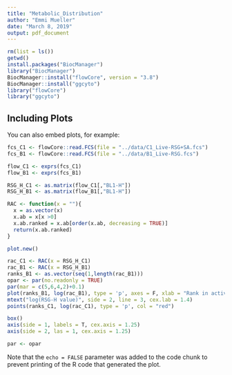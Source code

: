```yaml
---
title: "Metabolic_Distribution"
author: "Emmi Mueller"
date: "March 8, 2019"
output: pdf_document
---
```


```r
rm(list = ls())
getwd()
install.packages("BiocManager")
library("BiocManager")
BiocManager::install("flowCore", version = "3.8")
BiocManager::install("ggcyto")
library("flowCore")
library("ggcyto")

```

## Including Plots

You can also embed plots, for example:

```r
fcs_C1 <- flowCore::read.FCS(file = "../data/C1_Live-RSG+SA.fcs")
fcs_B1 <- flowCore::read.FCS(file = "../data/B1_Live-RSG.fcs")

flow_C1 <- exprs(fcs_C1)
flow_B1 <- exprs(fcs_B1)

RSG_H_C1 <- as.matrix(flow_C1[,"BL1-H"])
RSG_H_B1 <- as.matrix(flow_B1[,"BL1-H"])

```

```r
RAC <- function(x = ""){
  x = as.vector(x)
  x.ab = x[x >0]
  x.ab.ranked = x.ab[order(x.ab, decreasing = TRUE)]
  return(x.ab.ranked)
}


```


```r
plot.new()

rac_C1 <- RAC(x = RSG_H_C1)
rac_B1 <- RAC(x = RSG_H_B1)
ranks_B1 <- as.vector(seq(1,length(rac_B1)))
opar <- par(no.readonly = TRUE)
par(mar = c(5,6,4,2)+0.1)
plot(ranks_B1, log(rac_B1), type = 'p', axes = F, xlab = "Rank in activity", ylab = "", las = 1, cex.lab = 1.4, cex.axis = 1.25)
mtext("log(RSG-H value)", side = 2, line = 3, cex.lab = 1.4)
points(ranks_C1, log(rac_C1), type = 'p', col = "red")

box()
axis(side = 1, labels = T, cex.axis = 1.25)
axis(side = 2, las = 1, cex.axis = 1.25)

par <- opar

```

Note that the `echo = FALSE` parameter was added to the code chunk to prevent printing of the R code that generated the plot.
